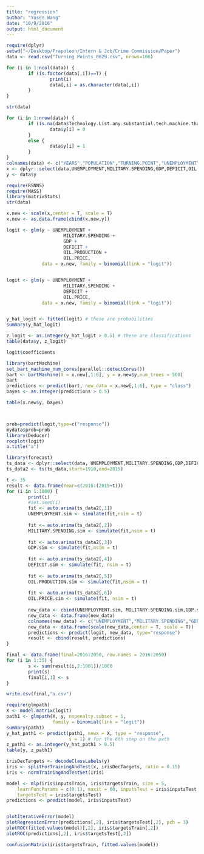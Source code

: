 ```yaml
---
title: "regression"
author: "Yusen Wang"
date: "10/9/2016"
output: html_document
---
```


```r
require(dplyr)
setwd("~/Desktop/Frapoleon/Intern & Job/Crime Commission/Paper")
data <- read.csv("Turning Points_0629.csv", nrows=106)

for (i in 1:ncol(data)) {
        if (is.factor(data[,i])==T) {
                print(i)
                data[,i] = as.character(data[,i])
        }
}

str(data)
```

```r
for (i in 1:nrow(data)) {
        if (is.na(data$Technology.List.any.substantial.tech.machine.that.existed.[i])==T) {
                data$y[i] = 0
        }
        else {
                data$y[i] = 1
        }
}
colnames(data) <- c("YEARS","POPULATION","TURNING.POINT","UNEMPLOYMENT","MILITARY.SPENDING","PROTECTION.SPENDING","CPI","GDP","DEFICIT","OIL.PRODUCTION","OIL.PRICE","Income.Taxes","Remaining.Direct.Revenue","Business.and.Other.Revenue","Trademarks","Technology","y")
x <- dplyr::select(data,UNEMPLOYMENT,MILITARY.SPENDING,GDP,DEFICIT,OIL.PRODUCTION,OIL.PRICE)
y <- data$y
```

```r
require(RSNNS)
require(MASS)
library(matrixStats)
str(data)

x.new <- scale(x,center = T, scale = T)
x.new <- as.data.frame(cbind(x.new,y))

logit <- glm(y ~ UNEMPLOYMENT + 
                     MILITARY.SPENDING + 
                     GDP + 
                     DEFICIT + 
                     OIL.PRODUCTION + 
                     OIL.PRICE,
             data = x.new, family = binomial(link = "logit"))


logit <- glm(y ~ UNEMPLOYMENT + 
                     MILITARY.SPENDING + 
                     DEFICIT + 
                     OIL.PRICE,
             data = x.new, family = binomial(link = "logit"))


y_hat_logit <- fitted(logit) # these are probabilities
summary(y_hat_logit)

z_logit <- as.integer(y_hat_logit > 0.5) # these are classifications
table(data$y, z_logit)

logit$coefficients

library(bartMachine)
set_bart_machine_num_cores(parallel::detectCores())
bart <- bartMachine(X = x.new[,1:6], y = x.new$y,num_trees = 500)
bart
predictions <- predict(bart, new_data = x.new[,1:6], type = "class")
bayes <- as.integer(predictions > 0.5)

table(x.new$y, bayes)




```

```r
prob=predict(logit,type=c("response"))
mydata$prob=prob
library(Deducer)
rocplot(logit)
a.title("a")

```

```r
library(forecast)
ts_data <- dplyr::select(data, UNEMPLOYMENT,MILITARY.SPENDING,GDP,DEFICIT,OIL.PRODUCTION,OIL.PRICE)
ts_data2 <- ts(ts_data,start=1910,end=2015)

t <- 35
result <- data.frame(Year=c(2016:(2015+t)))
for (i in 1:1000) {
        print(i)
        #set.seed(i)
        fit <- auto.arima(ts_data2[,1])
        UNEMPLOYMENT.sim <- simulate(fit,nsim = t)
        
        fit <- auto.arima(ts_data2[,2])
        MILITARY.SPENDING.sim <- simulate(fit,nsim = t)
        
        fit <- auto.arima(ts_data2[,3])
        GDP.sim <- simulate(fit,nsim = t)
        
        fit <- auto.arima(ts_data2[,4])
        DEFICIT.sim <- simulate(fit, nsim = t)
        
        fit <- auto.arima(ts_data2[,5])
        OIL.PRODUCTION.sim <- simulate(fit,nsim = t)
        
        fit <- auto.arima(ts_data2[,6])
        OIL.PRICE.sim <- simulate(fit, nsim = t)
        
        new_data <- cbind(UNEMPLOYMENT.sim, MILITARY.SPENDING.sim,GDP.sim, DEFICIT.sim, OIL.PRODUCTION.sim,OIL.PRICE.sim)
        new_data <- data.frame(new_data)
        colnames(new_data) <- c("UNEMPLOYMENT","MILITARY.SPENDING","GDP","DEFICIT","OIL.PRODUCTION","OIL.PRICE")
        new_data <- data.frame(scale(new_data,center = T, scale = T))
        predictions <- predict(logit, new_data, type="response")
        result <- cbind(result, predictions)
}

final <- data.frame(final=2016:2050, row.names = 2016:2050)
for (i in 1:35) {
        s <- sum(result[i,2:1001])/1000
        print(s)
        final[i,1] <- s
}

write.csv(final,"a.csv")
```





```r
require(glmpath)
X <- model.matrix(logit)
path1 <- glmpath(X, y, nopenalty.subset = 1, 
                 family = binomial(link = "logit"))
summary(path1)
y_hat_path1 <- predict(path1, newx = X, type = "response", 
                       s = 1) # for the 6th step on the path
z_path1 <- as.integer(y_hat_path1 > 0.5)
table(y, z_path1)


```


```r
irisDecTargets <- decodeClassLabels(y)
iris <- splitForTrainingAndTest(x, irisDecTargets, ratio = 0.15)
iris <- normTrainingAndTestSet(iris)

model <- mlp(iris$inputsTrain, iris$targetsTrain, size = 5, 
    learnFuncParams = c(0.1), maxit = 60, inputsTest = iris$inputsTest, 
    targetsTest = iris$targetsTest)
predictions <- predict(model, iris$inputsTest)


plotIterativeError(model)
plotRegressionError(predictions[,2], iris$targetsTest[,2], pch = 3)
plotROC(fitted.values(model)[,2], iris$targetsTrain[,2])
plotROC(predictions[,2], iris$targetsTest[,2])

confusionMatrix(iris$targetsTrain, fitted.values(model))


```







